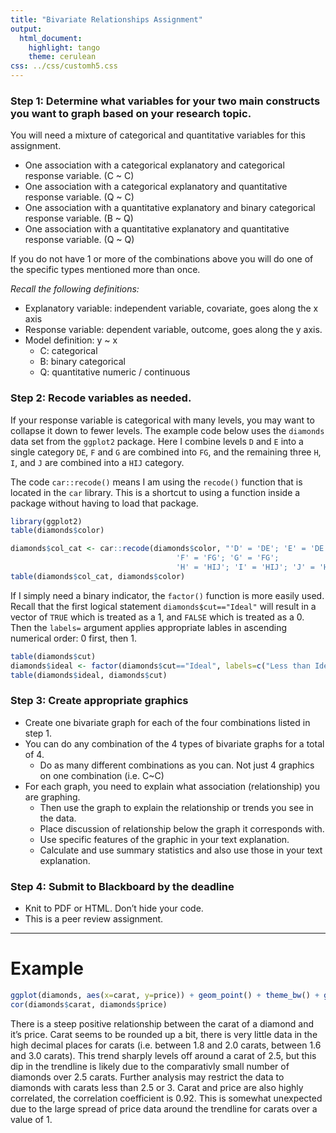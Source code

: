 ```yaml
---
title: "Bivariate Relationships Assignment"
output:
  html_document:
    highlight: tango
    theme: cerulean
css: ../css/customh5.css
---
```


### Step 1: Determine what variables for your two main constructs you want to graph based on your research topic.
You will need a mixture of categorical and quantitative variables for this assignment. 

* One association with a categorical explanatory and categorical response variable. (C ~ C)
* One association with a categorical explanatory and quantitative response variable. (Q ~ C)
* One association with a quantitative explanatory and binary categorical response variable. (B ~ Q)
* One association with a quantitative explanatory and quantitative response variable. (Q ~ Q)

If you do not have 1 or more of the combinations above you will do one of the specific types mentioned more than once.

_Recall the following definitions:_

* Explanatory variable: independent variable, covariate, goes along the x axis
* Response variable: dependent variable, outcome, goes along the y axis. 
* Model definition: y ~ x
    - C: categorical
    - B: binary categorical
    - Q: quantitative numeric / continuous
    
### Step 2: Recode variables as needed. 
If your response variable is categorical with many levels, you may want to collapse it down to fewer levels.  The example code below uses the `diamonds` data set from the `ggplot2` package. Here I combine levels `D` and `E` into a single category `DE`, `F` and `G` are combined into `FG`, and the remaining three `H`, `I`, and `J` are combined into a `HIJ` category. 

The code `car::recode()` means I am using the `recode()` function that is located in the `car` library. This is a shortcut to using a function inside a package without having to load that package. 


```r
library(ggplot2)
table(diamonds$color)

diamonds$col_cat <- car::recode(diamonds$color, "'D' = 'DE'; 'E' = 'DE'; 
                                     'F' = 'FG'; 'G' = 'FG';
                                     'H' = 'HIJ'; 'I' = 'HIJ'; 'J' = 'HIJ'")
table(diamonds$col_cat, diamonds$color)
```

If I simply need a binary indicator, the `factor()` function is more easily used. Recall that the first logical statement `diamonds$cut=="Ideal"` will result in a vector of `TRUE` which is treated as a 1, and `FALSE` which is treated as a 0. Then the `labels=` argument applies appropriate lables in ascending numerical order: 0 first, then 1. 

```r
table(diamonds$cut)
diamonds$ideal <- factor(diamonds$cut=="Ideal", labels=c("Less than Ideal", "Ideal"))
table(diamonds$ideal, diamonds$cut)
```

### Step 3: Create appropriate graphics
* Create one bivariate graph for each of the four combinations listed in step 1. 
* You can do any combination of the 4 types of bivariate graphs for a total of 4. 
    - Do as many different combinations as you can. Not just 4 graphics on one combination (i.e. C~C)
* For each graph, you need to explain what association (relationship) you are graphing. 
    - Then use the graph to explain the relationship or trends you see in the data. 
    - Place discussion of relationship below the graph it corresponds with.
    - Use specific features of the graphic in your text explanation.
    - Calculate and use summary statistics and also use those in your text explanation. 

### Step 4: Submit to Blackboard by the deadline
* Knit to PDF or HTML. Don't hide your code. 
* This is a peer review assignment. 

----

# Example


```r
ggplot(diamonds, aes(x=carat, y=price)) + geom_point() + theme_bw() + geom_smooth()
cor(diamonds$carat, diamonds$price)
```

There is a steep positive relationship between the carat of a diamond and it's price. Carat seems to be rounded up a bit, there is very little data in the high decimal places for carats (i.e. between 1.8 and 2.0 carats, between 1.6 and 3.0 carats). This trend sharply levels off around a carat of 2.5, but this dip in the trendline is likely due to the comparativly small number of diamonds over 2.5 carats. Further analysis may restrict the data to diamonds with carats less than 2.5 or 3. Carat and price are also highly correlated, the correlation coefficient is 0.92. This is somewhat unexpected due to the large spread of price data around the trendline for carats over a value of 1. 



